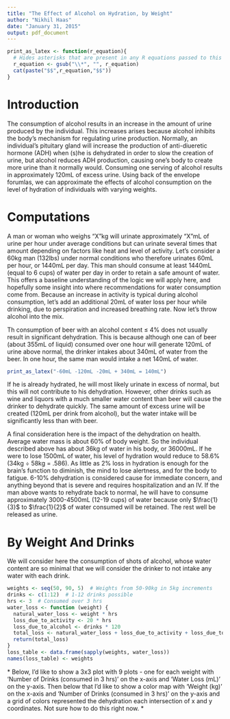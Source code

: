 ```yaml
---
title: "The Effect of Alcohol on Hydration, by Weight"
author: "Nikhil Haas"
date: "January 31, 2015"
output: pdf_document
---
```


```r
print_as_latex <- function(r_equation){
  # Hides asterisks that are present in any R equations passed to this func
  r_equation <- gsub("\\*", "", r_equation)
  cat(paste("$$",r_equation,"$$"))
}
```

# Introduction
The consumption of alcohol results in an increase in the amount of urine produced by the individual. This increases arises because alcohol inhibits the body's mechanism for regulating urine production. Normally, an individual's pituitary gland will increase the production of anti-diueretic hormone (ADH) when (s)he is dehydrated in order to slow the creation of urine, but alcohol reduces ADH production, causing one's body to create more urine than it normally would. Consuming one serving of alcohol results in approximately 120mL of excess urine. Using back of the envelope forumlas, we can approximate the effects of alcohol consumption on the level of hydration of individuals with varying weights.

# Computations
A man or woman who weighs "X"kg will urinate approximately "X"mL of urine per hour under average conditions but can urinate several times that amount depending on factors like heat and level of activity. Let's consider a 60kg man (132lbs) under normal conditions who therefore urinates 60mL per hour, or 1440mL per day. This man should consume at least 1440mL (equal to 6 cups) of water per day in order to retain a safe amount of water. This offers a baseline understanding of the logic we will apply here, and hopefully some insight into where recommendations for water consumption come from. Because an increase in activity is typical during alcohol consumption, let's add an additional 20mL of water loss per hour while drinking, due to perspiration and increased breathing rate. Now let's throw alcohol into the mix.

Th consumption of beer with an alcohol content $\leq$ 4% does not usually result in significant dehydration. This is because although one can of beer (about 355mL of liquid) consumed over one hour will generate 120mL of urine above normal, the drinker intakes about 340mL of water from the beer. In one hour, the same man would intake a net 140mL of water. 
```r
print_as_latex("-60mL -120mL -20mL + 340mL = 140mL")
```
If he is already hydrated, he will most likely urinate in excess of normal, but this will not contribute to his dehydration. However, other drinks such as wine and liquors with a much smaller water content than beer will cause the drinker to dehydrate quickly. The same amount of excess urine will be created (120mL per drink from alcohol), but the water intake will be significantly less than with beer.

A final consideration here is the impact of the dehydration on health. Average water mass is about 60% of body weight. So the individual described above has about 36kg of water in his body, or 36000mL. If he were to lose 1500mL of water, his level of hydration would reduce to 58.6% (34kg $\div$ 58kg = .586). As little as 2% loss in hydration is enough for the brain's function to diminish, the mind to lose alertness, and for the body to fatigue. 6-10% dehydration is considered cause for immediate concern, and anything beyond that is severe and requires hospitalization and an IV. If the man above wants to rehydrate back to normal, he will have to consume approximately 3000-4500mL (12-19 cups) of water because only $\frac{1}{3}$ to $\frac{1}{2}$ of water consumed will be retained. The rest well be released as urine. 

# By Weight And Drinks
We will consider here the consumption of shots of alcohol, whose water content are so minimal that we will consider the drinker to not intake any water with each drink. 

```r
weights <- seq(50, 90, 5)  # Weights from 50-90kg in 5kg increments
drinks <- c(1:12)  # 1-12 drinks possible
hrs <- 3  # Consumed over 3 hrs
water_loss <- function (weight) {
  natural_water_loss <- weight * hrs
  loss_due_to_activity <- 20 * hrs
  loss_due_to_alcohol <- drinks * 120
  total_loss <- natural_water_loss + loss_due_to_activity + loss_due_to_alcohol
  return(total_loss)
}
loss_table <- data.frame(sapply(weights, water_loss))
names(loss_table) <- weights
```

\* Below, I'd like to show a 3x3 plot with 9 plots - one for each weight with 'Number of Drinks (consumed in 3 hrs)' on the x-axis and 'Water Loss (mL)' on the y-axis. Then below that I'd like to show a color map with 'Weight (kg)' on the x-axis and 'Number of Drinks (consumed in 3 hrs)' on the y-axis and a grid of colors represented the dehydration each intersection of x and y coordinates. Not sure how to do this right now. *